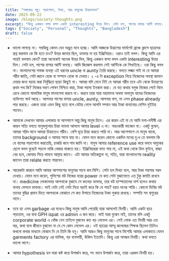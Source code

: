 ```yaml
---
title: "সমাজের গল্প: পড়াশোনা, টাকা, আর মানুষের চিন্তাভাবনা"
date: 2025-09-22
image: /blogs/society-thoughts.png
excerpt: "কিন্তু একজন বান্দা বলল একটা interesting উত্তর দিল। সেটা হল, পাশের বাসার আন্টি বলছে।"
tags: ["Society", "Personal", "Thoughts", "Bangladesh"]
draft: false
---
```



- ভালো লাগছে না। সবকিছু কেমন যেন অদ্ভুত মনে হচ্ছে। আমি আজকে উদ্ভাসের ফার্মগেট ব্রাঞ্চে ক্লাসে ছাত্রদের প্রশ্ন করলাম কে কি হতে চাও? উত্তর জানায় ছিল, ডাক্তার না হয় ইঞ্জিনিয়ার। ওরাও তাই বলল। কিন্তু আমি এর পরেই বললাম কেন? তারা অনেকেই অনেক উত্তর দিল, কিন্তু একজন বান্দা বলল একটা interesting উত্তর দিল। সেটা হল, পাশের বাসার আন্টি বলছে। আমি জিজ্ঞেস করলাম সেই আন্টিকে কে শিখাইছে। ওরা কিছু বলল না। বাংলাদেশের সমাজ ব্যবস্থা এই ধরনের uncle বা aunty তৈরি করছে। বলতে লজ্জা পাই না যে আমরা গরীব জাতি, সেটা জ্ঞানে হোক বা সম্পদে হোক বা মেধায়। ২ -৪ টা exception নিয়ে নিজেদের অবস্থা জানান দেয়ার জন্য বড়ায় করা নির্বুদ্ধিতা ছাড়া কিছুই না। আমরা যদি মেনে নিই যে আমরা গরীব তবে এটা থেকে উত্তরণের প্রথম পথ কি? নিজের ভরণ পোষণ নিশ্চিত করা, টাকা পয়সা ইনকাম করা। যে যত কথায় বলুক নিজের পেটে খিদে রেখে কোনো স্বাভাবিক মানুষ মানবসেবা করবে না। করবে তারা যারা মহামানব অথবা অমানুষ যাদের নিজেদের ব্যক্তিগত স্বার্থ আছে। আপনার পাশের বাসার uncle, aunty, আপনার বাপ, মা এসব phase already পার করছে। এজন্য তারা এমন কিছু হতে বলে যেটায় গেলে আপনি সম্মান আর টাকা বানানোর মেশিন দুইটায় পাবেন।

- আমাকে দেখবেন আমার এলাকায় বা আশপাশে অল্প কিছু মানুষ চিনে। এর কারন এই না যে আমি মগা-মনীষী এর কারন সত্যি বলতে মানুষগুলোর চিন্তা ভাবনা আসলে আমার level এ না। অহংকারী ভাব্বেন না। একটু বুঝেন, আমরা গরিব মানে আমরা চিন্তাতেও গরীব। বেশি দূরে চিন্তা করতে পারি না। আর আশেপাশে যে মানুষ থাকে, তাদের background ও আমার সাথে যায় না। যেমন মনে করেন কোনো একদিন মনের দু:খ তে বললাম কি যে বালের পড়াশোনা করতেছি, চাকরি কবে পাব জানি না। মানুষ আমার reference use করে বলবে অমুকের ছেলে বলল বুয়েটে পড়লে নাকি বেকার থাকতে হয়। ইঞ্জিনিয়াররা ভাত পায় না, এই কথা থেকে ডিম ফুটবে, বাচ্চা বের হবে, কোথায় গিয়ে থামবে আল্লাহ জানে। এটা আমার অতিকল্পনা না, সত্যি, যারা বাংলাদেশের reality জানেন তারা relate করতে পারবেন।

- আরেকটা কারনে আমি আমার আশপাশের মানুষের সাথে কম মিশি। সেটা হল মিথ্যা বলে, আর টাকা পয়সার গরম দেখায়। যেমন মনে করেন, পুলিশের বউ নিজের বরের power যে কত সেটা বুঝানোতে এত টুকু কমতি রাখবে না। medicine দোকানদার আপনাকে বুঝাবে সে কতবড় ডাক্তার, তার বউ হাস্পাতালের নার্স হলেও কথায় বানায় ফেলবে ডাক্তার। ভাই যেটা নেই সেটা নিয়ে বড়াই করে কি যে পায়? হয়ত মনের শান্তি। কোনো ডিবির বউ তাদের বুদ্ধির প্রমান দিতে আপনাকে বোঝাবে সে কত উপায়ে নিজেদের টাকা লুকায় রাখছে। সম্পত্তি সব শ্বশুরের নামে।

- তবে হ্যা এসব garbage এর মধ্যেও কিছু মানুষ আমি পেয়েছি যারা আসলেই বিনয়ী। আমি একটা ছাত্র পড়াতাম, ওর বাবা GPH ispat এর admin এ জব করে। ভাই যারা বুঝেন নাই, তাদের বলি একটু corporate world এ খোঁজ নেন তাইলে বুঝবেন কত বড় লেভেল এর। সেই লোক এত বিনয়ী আর এত ভদ্র, কথা বলে জীবনে বুঝবেন না যে সে কোন লেভেল এর। ওই ছাত্রের আম্মু কলেজের শিক্ষক ছিলেন তিনিও কখনো কথার মাধ্যমে বোঝান নি যে তিনি কি হনু। আমি আরও কিছু মানুষের সাথে মিশেছি আমার এলাকাতে যেমন garments factory এর মালিক, বড় ব্যবসায়ী, উকিল ইত্যাদি। কিন্তু এরা অসম্ভব বিনয়ী। কথা বলতে ভালো লাগে। 

- আমার hypothesis হল যারা কষ্ট করে উপার্জন করে, সৎ ভাবে উপার্জন করে, তারা এরকম বিনয়ী হয়।